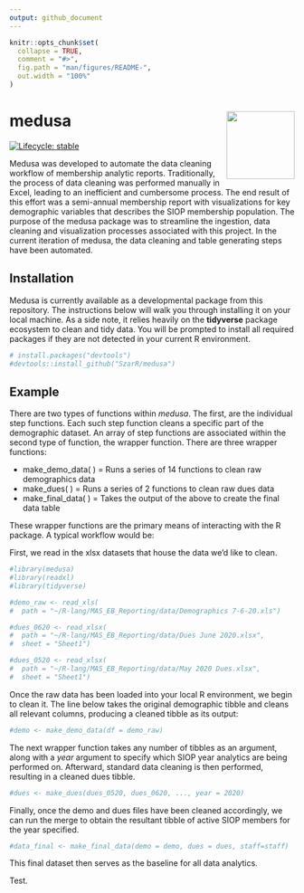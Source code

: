 ```yaml
---
output: github_document
---
```


```r
knitr::opts_chunk$set(
  collapse = TRUE,
  comment = "#>",
  fig.path = "man/figures/README-",
  out.width = "100%"
)
```

# medusa <img src="man/figures/logo.png" align="right" width="120" />
  
<!-- badges: start -->
[![Lifecycle: stable](https://img.shields.io/badge/lifecycle-stable-brightgreen.svg)](https://www.tidyverse.org/lifecycle/#stable)

<!-- badges: end -->

Medusa was developed to automate the data cleaning workflow of membership
analytic reports. Traditionally, the process of data cleaning was performed
manually in Excel, leading to an inefficient and cumbersome process. The end
result of this effort was a semi-annual membership report with visualizations
for key demographic variables that describes the SIOP membership population. The
purpose of the medusa package was to streamline the ingestion, data cleaning and
visualization processes associated with this project. In the current iteration
of medusa, the data cleaning and table generating steps have been automated.

## Installation

Medusa is currently available as a developmental package from this repository. 
The instructions below will walk you through installing it on your local machine.
As a side note, it relies heavily on the **tidyverse** package ecosystem to clean
and tidy data. You will be prompted to install all required packages if they are
not detected in your current R environment.

``` r
# install.packages("devtools")
#devtools::install_github("SzarR/medusa")
```

## Example

There are two types of functions within *medusa*. The first, are the individual
step functions. Each such step function cleans a specific part of the demographic
dataset. An array of step functions are associated within the second type of
function, the wrapper function. There are three wrapper functions:

* make_demo_data( ) = Runs a series of 14 functions to clean raw demographics data
* make_dues( ) = Runs a series of 2 functions to clean raw dues data
* make_final_data( ) = Takes the output of the above to create the final data table

These wrapper functions are the primary means of interacting with the R package. 
A typical workflow would be:

First, we read in the xlsx datasets that house the data we'd like to clean.

```r
#library(medusa)
#library(readxl)
#library(tidyverse)

#demo_raw <- read_xls(
#  path = "~/R-lang/MAS_EB_Reporting/data/Demographics 7-6-20.xls")

#dues_0620 <- read_xlsx(
#  path = "~/R-lang/MAS_EB_Reporting/data/Dues June 2020.xlsx",
#  sheet = "Sheet1")

#dues_0520 <- read_xlsx(
#  path = "~/R-lang/MAS_EB_Reporting/data/May 2020 Dues.xlsx",
#  sheet = "Sheet1")
```

Once the raw data has been loaded into your local R environment, we begin to
clean it. The line below takes the original demographic tibble and cleans all
relevant columns, producing a cleaned tibble as its output:

```r
#demo <- make_demo_data(df = demo_raw)
```

The next wrapper function takes any number of tibbles as an argument, along
with a *year* argument to specify which SIOP year analytics are being performed 
on. Afterward, standard data cleaning is then performed, resulting in a cleaned
dues tibble.

```r
#dues <- make_dues(dues_0520, dues_0620, ..., year = 2020)
```

Finally, once the demo and dues files have been cleaned accordingly, we can run
the merge to obtain the resultant tibble of active SIOP members for the year
specified.

```r
#data_final <- make_final_data(demo = demo, dues = dues, staff=staff)
```

This final dataset then serves as the baseline for all data analytics.

Test.
